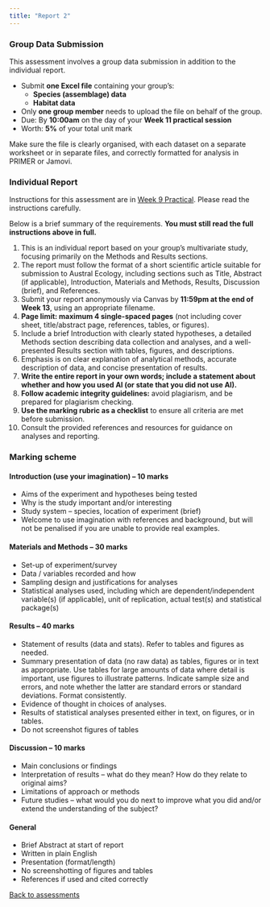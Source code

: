```yaml
---
title: "Report 2"
---
```


### Group Data Submission

This assessment involves a group data submission in addition to the individual report.

- Submit **one Excel file** containing your group’s:
  - **Species (assemblage) data**
  - **Habitat data**
- Only **one group member** needs to upload the file on behalf of the group.
- Due: By **10:00am** on the day of your **Week 11 practical session**
- Worth: **5%** of your total unit mark

Make sure the file is clearly organised, with each dataset on a separate worksheet or in separate files, and correctly formatted for analysis in PRIMER or Jamovi.

### Individual Report
Instructions for this assessment are in [Week 9 Practical](../module03/302-week09.qmd#assessment-overview). Please read the instructions carefully. 

Below is a brief summary of the requirements. **You must still read the full instructions above in full.**

1. This is an individual report based on your group's multivariate study, focusing primarily on the Methods and Results sections.
2. The report must follow the format of a short scientific article suitable for submission to Austral Ecology, including sections such as Title, Abstract (if applicable), Introduction, Materials and Methods, Results, Discussion (brief), and References.
3. Submit your report anonymously via Canvas by **11:59pm at the end of Week 13**, using an appropriate filename.
4. **Page limit: maximum 4 single-spaced pages** (not including cover sheet, title/abstract page, references, tables, or figures).
5. Include a brief Introduction with clearly stated hypotheses, a detailed Methods section describing data collection and analyses, and a well-presented Results section with tables, figures, and descriptions.
6. Emphasis is on clear explanation of analytical methods, accurate description of data, and concise presentation of results.
7. **Write the entire report in your own words; include a statement about whether and how you used AI (or state that you did not use AI).**
8. **Follow academic integrity guidelines:** avoid plagiarism, and be prepared for plagiarism checking.
9. **Use the marking rubric as a checklist** to ensure all criteria are met before submission.
10. Consult the provided references and resources for guidance on analyses and reporting.

### Marking scheme

#### Introduction (use your imagination) -- **10 marks**
- Aims of the experiment and hypotheses being tested
- Why is the study important and/or interesting
- Study system – species, location of experiment (brief)
- Welcome to use imagination with references and background, but will not be penalised if you are unable to provide real examples.


#### Materials and Methods -- **30 marks**
- Set-up of experiment/survey
- Data / variables recorded and how
- Sampling design and justifications for analyses
- Statistical analyses used, including which are dependent/independent variable(s) (if applicable), unit of replication, actual test(s) and statistical package(s)  


#### Results -- **40 marks**
- Statement of results (data and stats). Refer to tables and figures as needed.
- Summary presentation of data (no raw data) as tables, figures or in text as appropriate. Use tables for large amounts of data where detail is important, use figures to illustrate patterns. Indicate sample size and errors, and note whether the latter are standard errors or standard deviations. Format consistently.
- Evidence of thought in choices of analyses.
- Results of statistical analyses presented either in text, on figures, or in tables.
- Do not screenshot figures of tables  


#### Discussion -- **10 marks**
- Main conclusions or findings
- Interpretation of results – what do they mean? How do they relate to original aims?
- Limitations of approach or methods
- Future studies – what would you do next to improve what you did and/or extend the understanding of the subject?  


#### General
- Brief Abstract at start of report
- Written in plain English
- Presentation (format/length)
- No screenshotting of figures and tables
- References if used and cited correctly  


[Back to assessments](assessments.qmd)